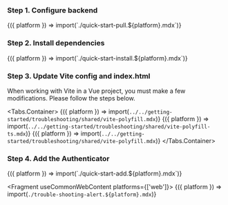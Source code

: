 
### Step 1. Configure backend

<Fragment useCommonWebContent>
  {({ platform }) => import(`./quick-start-pull.${platform}.mdx`)}
</Fragment>

### Step 2. Install dependencies

<Fragment useCommonWebContent>
  {({ platform }) => import(`./quick-start-install.${platform}.mdx`)}
</Fragment>

### Step 3. Update Vite config and index.html

When working with Vite in a Vue project, you must make a few modifications. Please follow the steps below.

<Tabs.Container>
  <TabItem title="TypeScript">
    <Fragment>
      {({ platform }) => import(`../../getting-started/troubleshooting/shared/vite-polyfill.mdx`)}
    </Fragment>
    <Fragment>
      {({ platform }) => import(`../../getting-started/troubleshooting/shared/vite-polyfill-ts.mdx`)}
    </Fragment>
  </TabItem>
  <TabItem title="JavaScript">
    <Fragment>
      {({ platform }) => import(`../../getting-started/troubleshooting/shared/vite-polyfill.mdx`)}
    </Fragment>
  </TabItem>
</Tabs.Container>

### Step 4. Add the Authenticator

<Fragment useCommonWebContent>
  {({ platform }) => import(`./quick-start-add.${platform}.mdx`)}
</Fragment>

<Fragment useCommonWebContent platforms={['web']}>
  {({ platform }) => import(`./trouble-shooting-alert.${platform}.mdx`)}
</Fragment>
